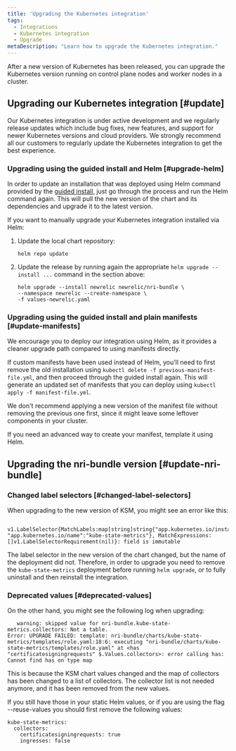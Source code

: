 ```yaml
---
title: 'Upgrading the Kubernetes integration'
tags:
  - Integrations
  - Kubernetes integration
  - Upgrade
metaDescription: "Learn how to upgrade the Kubernetes integration."
---
```


After a new version of Kubernetes has been released, you can upgrade the Kubernetes version running on control plane nodes and worker nodes in a cluster.

## Upgrading our Kubernetes integration [#update]

Our Kubernetes integration is under active development and we regularly release updates which include bug fixes, new features, and support for newer Kubernetes versions and cloud providers. We strongly recommend all our customers to regularly update the Kubernetes integration to get the best experience.

### Upgrading using the guided install and Helm [#upgrade-helm]

In order to update an installation that was deployed using Helm command provided by the [guided install](https://one.newrelic.com/nr1-core?state=51fbbd48-c8ca-ead9-bb90-af96e18d82a7), just go through the process and run the Helm command again. This will pull the new version of the chart and its dependencies and upgrade it to the latest version.

If you want to manually upgrade your Kubernetes integration installed via Helm:

1. Update the local chart repository:

   ```
   helm repo update
   ```

2. Update the release by running again the appropriate `helm upgrade --install ...` command in the section above:

   ```
   helm upgrade --install newrelic newrelic/nri-bundle \
   --namespace newrelic --create-namespace \
   -f values-newrelic.yaml
   ```

### Upgrading using the guided install and plain manifests [#update-manifests]

<Callout variant="tip">
   We encourage you to deploy our integration using Helm, as it provides a cleaner upgrade path compared to using manifests directly.
</Callout>

If custom manifests have been used instead of Helm, you'll need to first remove the old installation using `kubectl delete -f previous-manifest-file.yml`, and then proceed through the guided install again. This will generate an updated set of manifests that you can deploy using `kubectl apply -f manifest-file.yml`.

We don't recommend applying a new version of the manifest file without removing the previous one first, since it might leave some leftover components in your cluster.

If you need an advanced way to create your manifest, template it using Helm.

## Upgrading the nri-bundle version [#update-nri-bundle]

### Changed label selectors [#changed-label-selectors]

When upgrading to the new version of KSM, you might see an error like this:

```
   v1.LabelSelector{MatchLabels:map[string]string{"app.kubernetes.io/instance":"newrelic", "app.kubernetes.io/name":"kube-state-metrics"}, MatchExpressions:[]v1.LabelSelectorRequirement(nil)}: field is immutable
```

The label selector in the new version of the chart changed, but the name of the deployment did not. Therefore, in order to upgrade you need to remove the `kube-state-metrics` deployment before running `helm upgrade`, or to fully uninstall and then reinstall the integration.

### Deprecated values [#deprecated-values]

On the other hand, you might see the following log when upgrading:
```
   warning: skipped value for nri-bundle.kube-state-metrics.collectors: Not a table.
Error: UPGRADE FAILED: template: nri-bundle/charts/kube-state-metrics/templates/role.yaml:18:6: executing "nri-bundle/charts/kube-state-metrics/templates/role.yaml" at <has "certificatesigningrequests" $.Values.collectors>: error calling has: Cannot find has on type map
```

This is because the KSM chart values changed and the map of collectors has been changed to a list of collectors.
The collector list is not needed anymore, and it has been removed from the new values.

If you still have those in your static Helm values, or if you are using the flag --reuse-values you should first remove the following values:

```
kube-state-metrics:
  collectors:
    certificatesigningrequests: true
    ingresses: false
```